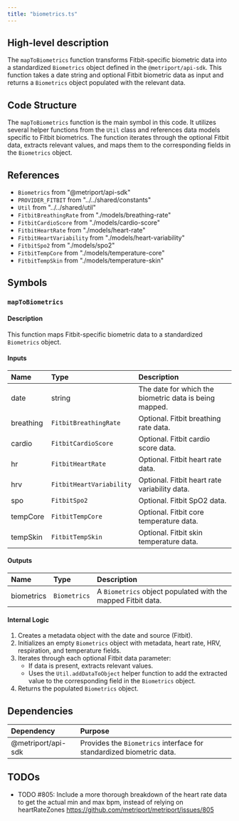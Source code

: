 ```yaml
---
title: "biometrics.ts"
---
```


## High-level description
The `mapToBiometrics` function transforms Fitbit-specific biometric data into a standardized `Biometrics` object defined in the `@metriport/api-sdk`. This function takes a date string and optional Fitbit biometric data as input and returns a `Biometrics` object populated with the relevant data.

## Code Structure
The `mapToBiometrics` function is the main symbol in this code. It utilizes several helper functions from the `Util` class and references data models specific to Fitbit biometrics. The function iterates through the optional Fitbit data, extracts relevant values, and maps them to the corresponding fields in the `Biometrics` object.

## References
- `Biometrics` from "@metriport/api-sdk"
- `PROVIDER_FITBIT` from "../../shared/constants"
- `Util` from "../../shared/util"
- `FitbitBreathingRate` from "./models/breathing-rate"
- `FitbitCardioScore` from "./models/cardio-score"
- `FitbitHeartRate` from "./models/heart-rate"
- `FitbitHeartVariability` from "./models/heart-variability"
- `FitbitSpo2` from "./models/spo2"
- `FitbitTempCore` from "./models/temperature-core"
- `FitbitTempSkin` from "./models/temperature-skin"

## Symbols

### `mapToBiometrics`
#### Description
This function maps Fitbit-specific biometric data to a standardized `Biometrics` object.

#### Inputs
| Name | Type | Description |
|:-----|:-----|:------------|
| date | string | The date for which the biometric data is being mapped. |
| breathing | `FitbitBreathingRate` | Optional. Fitbit breathing rate data. |
| cardio | `FitbitCardioScore` | Optional. Fitbit cardio score data. |
| hr | `FitbitHeartRate` | Optional. Fitbit heart rate data. |
| hrv | `FitbitHeartVariability` | Optional. Fitbit heart rate variability data. |
| spo | `FitbitSpo2` | Optional. Fitbit SpO2 data. |
| tempCore | `FitbitTempCore` | Optional. Fitbit core temperature data. |
| tempSkin | `FitbitTempSkin` | Optional. Fitbit skin temperature data. |

#### Outputs
| Name | Type | Description |
|:-----|:-----|:------------|
| biometrics | `Biometrics` | A `Biometrics` object populated with the mapped Fitbit data. |

#### Internal Logic
1. Creates a metadata object with the date and source (Fitbit).
2. Initializes an empty `Biometrics` object with metadata, heart rate, HRV, respiration, and temperature fields.
3. Iterates through each optional Fitbit data parameter:
    - If data is present, extracts relevant values.
    - Uses the `Util.addDataToObject` helper function to add the extracted value to the corresponding field in the `Biometrics` object.
4. Returns the populated `Biometrics` object.

## Dependencies
| Dependency | Purpose |
|:-----------|:--------|
| @metriport/api-sdk | Provides the `Biometrics` interface for standardized biometric data. |

## TODOs
- TODO #805: Include a more thorough breakdown of the heart rate data to get the actual min and max bpm, instead of relying on heartRateZones
  https://github.com/metriport/metriport/issues/805
